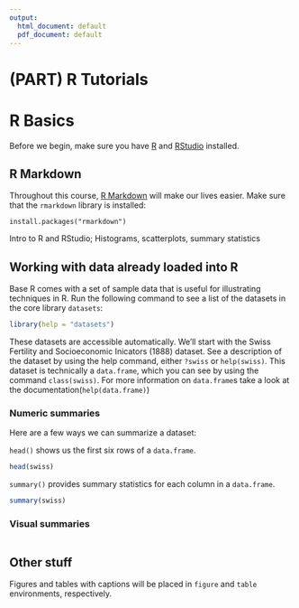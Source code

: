 ```yaml
---
output:
  html_document: default
  pdf_document: default
---
```


# (PART) R Tutorials {-} 

# R Basics {#intro}

Before we begin, make sure you have [R](https://cran.r-project.org/) and 
[RStudio](https://www.rstudio.com/products/rstudio/download3/#download) installed.

## R Markdown

Throughout this course, [R Markdown](http://rmarkdown.rstudio.com/lesson-1.html) will make our lives easier. Make sure that the `rmarkdown` library is installed:

```
install.packages("rmarkdown")
```

Intro to R and RStudio; Histograms, scatterplots, summary statistics

## Working with data already loaded into R

Base R comes with a set of sample data that is useful for illustrating techniques in R.
Run the following command to see a list of the datasets in the core library `datasets`:

```r
library(help = "datasets")
```

These datasets are accessible automatically. We'll start with the Swiss Fertility and Socioeconomic Inicators (1888) dataset. See a description of the dataset by using the help command, either `?swiss` or `help(swiss)`. This dataset is technically a `data.frame`, which you can see by using the command `class(swiss)`. For more information on `data.frame`s take a look at the documentation(`help(data.frame)`)

### Numeric summaries

Here are a few ways we can summarize a dataset:

`head()` shows us the first six rows of a `data.frame`.
```r
head(swiss)
```

`summary()` provides summary statistics for each column in a `data.frame`.
```r
summary(swiss)
```

### Visual summaries

```r
```

## Other stuff

Figures and tables with captions will be placed in `figure` and `table` environments, respectively.

